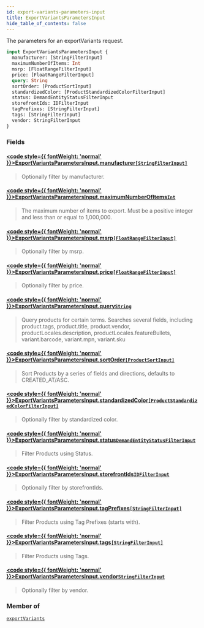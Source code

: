 ```yaml
---
id: export-variants-parameters-input
title: ExportVariantsParametersInput
hide_table_of_contents: false
---
```








The parameters for an exportVariants request.

```graphql
input ExportVariantsParametersInput {
  manufacturer: [StringFilterInput]
  maximumNumberOfItems: Int
  msrp: [FloatRangeFilterInput]
  price: [FloatRangeFilterInput]
  query: String
  sortOrder: [ProductSortInput]
  standardizedColor: [ProductStandardizedColorFilterInput]
  status: DemandEntityStatusFilterInput
  storefrontIds: IDFilterInput
  tagPrefixes: [StringFilterInput]
  tags: [StringFilterInput]
  vendor: StringFilterInput
}
```


### Fields

#### [<code style={{ fontWeight: 'normal' }}>ExportVariantsParametersInput.<b>manufacturer</b></code>](#)<Bullet />[`[StringFilterInput]`](/demand/api/graphql-admin/reference/inputs/string-filter-input) <Badge class="secondary" text="list"/> <Badge class="secondary" text="input"/>
> Optionally filter by manufacturer.
> 

#### [<code style={{ fontWeight: 'normal' }}>ExportVariantsParametersInput.<b>maximumNumberOfItems</b></code>](#)<Bullet />[`Int`](/demand/api/graphql-admin/reference/scalars/int) <Badge class="secondary" text="scalar"/>
> The maximum number of items to export. Must be a positive integer and less than or equal to 1,000,000.
> 

#### [<code style={{ fontWeight: 'normal' }}>ExportVariantsParametersInput.<b>msrp</b></code>](#)<Bullet />[`[FloatRangeFilterInput]`](/demand/api/graphql-admin/reference/inputs/float-range-filter-input) <Badge class="secondary" text="list"/> <Badge class="secondary" text="input"/>
> Optionally filter by msrp.
> 

#### [<code style={{ fontWeight: 'normal' }}>ExportVariantsParametersInput.<b>price</b></code>](#)<Bullet />[`[FloatRangeFilterInput]`](/demand/api/graphql-admin/reference/inputs/float-range-filter-input) <Badge class="secondary" text="list"/> <Badge class="secondary" text="input"/>
> Optionally filter by price.
> 

#### [<code style={{ fontWeight: 'normal' }}>ExportVariantsParametersInput.<b>query</b></code>](#)<Bullet />[`String`](/demand/api/graphql-admin/reference/scalars/string) <Badge class="secondary" text="scalar"/>
> Query products for certain terms. Searches several fields, including
product.tags, product.title, product.vendor, productLocales.description,
productLocales.featureBullets, variant.barcode, variant.mpn, variant.sku
> 

#### [<code style={{ fontWeight: 'normal' }}>ExportVariantsParametersInput.<b>sortOrder</b></code>](#)<Bullet />[`[ProductSortInput]`](/demand/api/graphql-admin/reference/inputs/product-sort-input) <Badge class="secondary" text="list"/> <Badge class="secondary" text="input"/>
> Sort Products by a series of fields and directions, defaults to CREATED_AT/ASC.
> 

#### [<code style={{ fontWeight: 'normal' }}>ExportVariantsParametersInput.<b>standardizedColor</b></code>](#)<Bullet />[`[ProductStandardizedColorFilterInput]`](/demand/api/graphql-admin/reference/inputs/product-standardized-color-filter-input) <Badge class="secondary" text="list"/> <Badge class="secondary" text="input"/>
> Optionally filter by standardized color.
> 

#### [<code style={{ fontWeight: 'normal' }}>ExportVariantsParametersInput.<b>status</b></code>](#)<Bullet />[`DemandEntityStatusFilterInput`](/demand/api/graphql-admin/reference/inputs/demand-entity-status-filter-input) <Badge class="secondary" text="input"/>
> Filter Products using Status.
> 

#### [<code style={{ fontWeight: 'normal' }}>ExportVariantsParametersInput.<b>storefrontIds</b></code>](#)<Bullet />[`IDFilterInput`](/demand/api/graphql-admin/reference/inputs/idfilter-input) <Badge class="secondary" text="input"/>
> Optionally filter by storefrontIds.
> 

#### [<code style={{ fontWeight: 'normal' }}>ExportVariantsParametersInput.<b>tagPrefixes</b></code>](#)<Bullet />[`[StringFilterInput]`](/demand/api/graphql-admin/reference/inputs/string-filter-input) <Badge class="secondary" text="list"/> <Badge class="secondary" text="input"/>
> Filter Products using Tag Prefixes (starts with).
> 

#### [<code style={{ fontWeight: 'normal' }}>ExportVariantsParametersInput.<b>tags</b></code>](#)<Bullet />[`[StringFilterInput]`](/demand/api/graphql-admin/reference/inputs/string-filter-input) <Badge class="secondary" text="list"/> <Badge class="secondary" text="input"/>
> Filter Products using Tags.
> 

#### [<code style={{ fontWeight: 'normal' }}>ExportVariantsParametersInput.<b>vendor</b></code>](#)<Bullet />[`StringFilterInput`](/demand/api/graphql-admin/reference/inputs/string-filter-input) <Badge class="secondary" text="input"/>
> Optionally filter by vendor.
> 



### Member of

[`exportVariants`](/demand/api/graphql-admin/reference/mutations/export-variants)  <Badge class="secondary" text="mutation"/>



